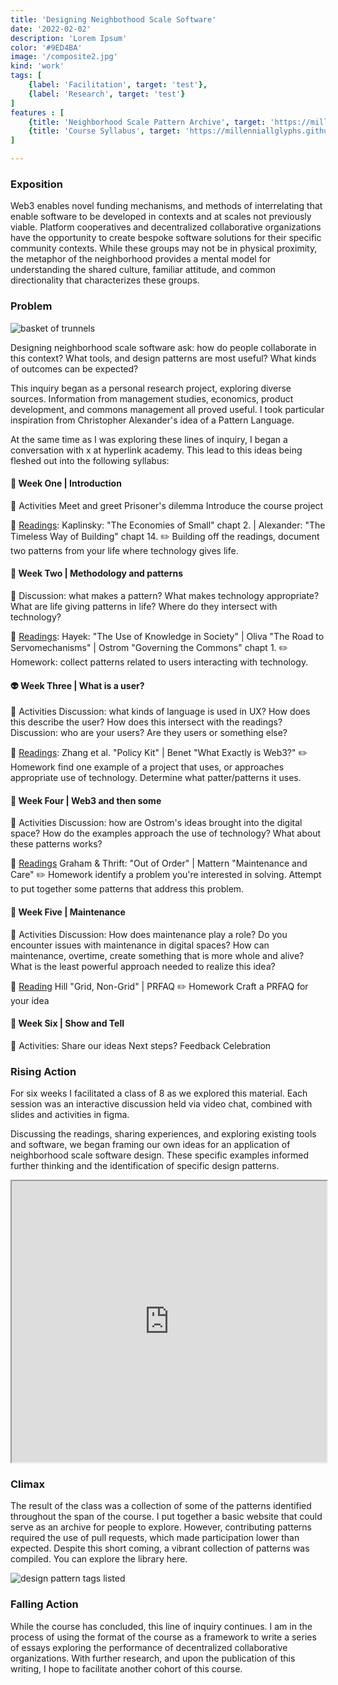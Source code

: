 ```yaml
---
title: 'Designing Neighbothood Scale Software'
date: '2022-02-02'
description: 'Lorem Ipsum'
color: '#9ED4BA'
image: '/composite2.jpg'
kind: 'work'
tags: [
    {label: 'Facilitation', target: 'test'},
    {label: 'Research', target: 'test'}
]
features : [
    {title: 'Neighborhood Scale Pattern Archive', target: 'https://millenniallglyphs.github.io/neighborhood-scale-software-patterns/'},
    {title: 'Course Syllabus', target: 'https://millenniallglyphs.github.io/neighborhood-scale-software-patterns/'}
]

---
```


### Exposition

Web3 enables novel funding mechanisms, and methods of interrelating that enable software to be developed in contexts and at scales not previously viable. Platform cooperatives and decentralized collaborative organizations have the opportunity to create bespoke software solutions for their specific community contexts. While these groups may not be in physical proximity, the metaphor of the neighborhood provides a mental model for understanding the shared culture, familiar attitude, and common directionality that characterizes these groups. 

### Problem

![basket of trunnels](/trunnel.jpg)

Designing neighborhood scale software ask: how do people collaborate in this context? What tools, and design patterns are most useful? What kinds of outcomes can be expected?

This inquiry began as a personal research project, exploring diverse sources. Information from management studies, economics, product development, and commons management all proved useful. I took particular inspiration from Christopher Alexander's idea of a Pattern Language.

At the same time as I was exploring these lines of inquiry, I began a conversation with x at hyperlink academy. This lead to this ideas being fleshed out into the following syllabus:

#### 🔮 Week One | Introduction 

🧠 Activities Meet and greet Prisoner's dilemma Introduce the course project 

📖 [Readings](https://www.are.na/calvin-hutcheon/i-nb0yglsiygg): Kaplinsky: "The Economies of Small" chapt 2. | Alexander: "The Timeless Way of Building" chapt 14. ✏️ Building off the readings, document two patterns from your life where technology gives life. 

#### 🏡 Week Two | Methodology and patterns 

🧠 Discussion: what makes a pattern? What makes technology appropriate? What are life giving patterns in life? Where do they intersect with technology?

📖 [Readings](https://www.are.na/calvin-hutcheon/ii-9fiv-9584n4): Hayek: "The Use of Knowledge in Society" | Oliva "The Road to Servomechanisms" |  Ostrom "Governing the Commons" chapt 1. ✏️ Homework: collect patterns related to users interacting with technology.

 #### 👽 Week Three | What is a user? 
 
 🧠 Activities Discussion: what kinds of language is used in UX? How does this describe the user? How does this intersect with the readings? Discussion: who are your users? Are they users or something else? 
 
 📖 [Readings](https://www.are.na/calvin-hutcheon/iii-b7h4bvy4uvy):  Zhang et al. "Policy Kit" | Benet "What Exactly is Web3?" ✏️ Homework find one example of a project that uses, or approaches appropriate use of technology. Determine what patter/patterns it uses. 

#### 🔗  Week Four | Web3 and then some 

🧠 Activities Discussion: how are Ostrom's ideas brought into the digital space? How do the examples approach the use of technology? What about these patterns works?  

📖 [Readings](https://www.are.na/calvin-hutcheon/iv-wxbq1d5i4es) Graham & Thrift: "Out of Order" | Mattern "Maintenance and Care" ✏️ Homework identify a problem you're interested in solving. Attempt to put together some patterns that address this problem.

#### 🦎 Week Five | Maintenance 

🧠 Activities Discussion: How does maintenance play a role? Do you encounter issues with maintenance in digital spaces? How can maintenance, overtime, create something that is more whole and alive? What is the least powerful approach needed to realize this idea? 

📖 [Reading](https://www.are.na/calvin-hutcheon/v-ivmlk6kpzfq) Hill "Grid, Non-Grid" | PRFAQ ✏️ Homework Craft a PRFAQ for your idea

#### 🎁 Week Six | Show and Tell 

🧠 Activities: Share our ideas Next steps? Feedback Celebration

### Rising Action

For six weeks I facilitated a class of 8 as we explored this material. Each session was an interactive discussion held via video chat, combined with slides and activities in figma. 

Discussing the readings, sharing experiences, and exploring existing tools and software, we began framing our own ideas for an application of neighborhood scale software design. These specific examples informed further thinking and the identification of specific design patterns. 

<iframe border="1px solid rgba(0, 0, 0, 0.1)" width="100%" height="450" src="https://www.figma.com/embed?embed_host=share&url=https%3A%2F%2Fwww.figma.com%2Ffile%2Fo6IsKdk63WFoO4U8pFkxwV%2FDesign-neighborhood-scale-software%3Fnode-id%3D0%253A1" allowFullScreen></iframe>

### Climax

The result of the class was a collection of some of the patterns identified throughout the span of the course. I put together a basic website that could serve as an archive for people to explore. However, contributing patterns required the use of pull requests, which made participation lower than expected. Despite this short coming, a vibrant collection of patterns was compiled. You can explore the library here.

![design pattern tags listed](/tags.png)

### Falling Action

While the course has concluded, this line of inquiry continues. I am in the process of using the format of the course as a framework to write a series of essays exploring the performance of decentralized collaborative organizations. With further research, and upon the publication of this writing, I hope to facilitate another cohort of this course. 
